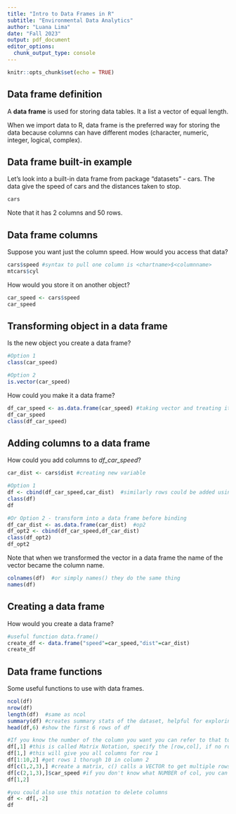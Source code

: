 ```yaml
---
title: "Intro to Data Frames in R"
subtitle: "Environmental Data Analytics"
author: "Luana Lima"
date: "Fall 2023"
output: pdf_document
editor_options: 
  chunk_output_type: console
---
```


```r
knitr::opts_chunk$set(echo = TRUE)
```

## Data frame definition

A **data frame** is used for storing data tables. It a list a vector of equal length.

When we import data to R, data frame is the preferred way for storing the data because columns can have different modes (character, numeric, integer, logical, complex).

## Data frame built-in example

Let's look into a built-in data frame from package "datasets" - cars. The data give the speed of cars and the distances taken to stop.

```r
cars
```

Note that it has 2 columns and 50 rows.

## Data frame columns

Suppose you want just the column speed. How would you access that data?

```r
cars$speed #syntax to pull one column is <chartname>$<columnname>
mtcars$cyl
```

How would you store it on another object?

```r
car_speed <- cars$speed
car_speed
```

## Transforming object in a data frame

Is the new object you create a data frame?

```r
#Option 1
class(car_speed)

#Option 2
is.vector(car_speed)
```

How could you make it a data frame?

```r
df_car_speed <- as.data.frame(car_speed) #taking vector and treating it as data frame
df_car_speed
class(df_car_speed)
```

## Adding columns to a data frame

How could you add columns to *df_car_speed*?

```r
car_dist <- cars$dist #creating new variable

#Option 1
df <- cbind(df_car_speed,car_dist)  #similarly rows could be added using rbind(), binding columns creates a dataframe
class(df)
df

#Or Option 2 - transform into a data frame before binding
df_car_dist <- as.data.frame(car_dist)  #op2
df_opt2 <- cbind(df_car_speed,df_car_dist)
class(df_opt2)
df_opt2

```

Note that when we transformed the vector in a data frame the name of the vector became the column name.

```r
colnames(df)  #or simply names() they do the same thing
names(df)
```

## Creating a data frame

How would you create a data frame?

```r
#useful function data.frame()
create_df <- data.frame("speed"=car_speed,"dist"=car_dist)
create_df
```

## Data frame functions

Some useful functions to use with data frames.

```r
ncol(df)  
nrow(df)  
length(df)  #same as ncol
summary(df) #creates summary stats of the dataset, helpful for exploring data quickly
head(df,6) #show the first 6 rows of df

#If you know the number of the column you want you can refer to that to access column
df[,1] #this is called Matrix Notation, specify the [row,col], if no row entered it will give you ALL of them
df[1,] #this will give you all columns for row 1
df[1:10,2] #get rows 1 thorugh 10 in column 2
df[c(1,2,3),] #create a matrix, c() calls a VECTOR to get multiple rows
df[c(2,1,3),]$car_speed #if you don't know what NUMBER of col, you can use the $<name> to call the correct column
df[1,2]

#you could also use this notation to delete columns
df <- df[,-2]
df
```
